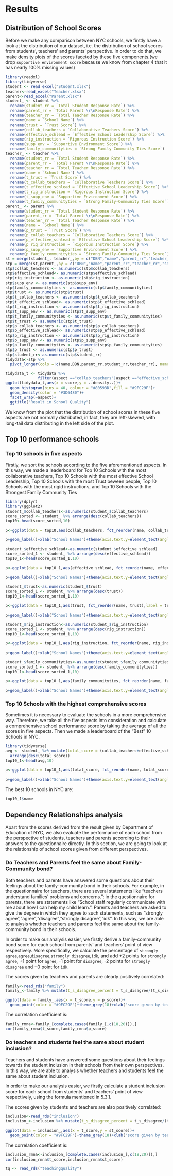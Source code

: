 

# Results

## Distribution of School Scores

Before we make any comparison between NYC schools, we firstly have a look at the distribution of our dataset, i.e. the distribution of school scores from students', teachers' and parents' perspective. In order to do that, we make density plots of the scores faceted by these five components.(we drop `supportive environment score` because we know from chapter 4 that it has nearly 100% missing values)

```r
library(readxl)
library(tidyverse)
student <- read_excel("Student.xlsx")
teacher<-read_excel("Teacher.xlsx")
parent<-read_excel("Parent.xlsx")
student_ <- student %>%
  rename(student_rr = `Total Student Response Rate`) %>%
  rename(parent_rr = `Total Parent \r\nResponse Rate`) %>%
  rename(teacher_rr = `Total Teacher Response Rate`) %>%
  rename(name = `School Name`) %>%
  rename(trust = `Trust Score`) %>%
  rename(collab_teachers = `Collaborative Teachers Score`) %>%
  rename(effective_schlead = `Effective School Leadership Score`) %>%
  rename(rig_instruction = `Rigorous Instruction Score`) %>%
  rename(supp_env = `Supportive Environment Score`) %>%
  rename(family_communityties = `Strong Family-Community Ties Score`)
teacher_ <- teacher %>%
  rename(student_rr = `Total Student Response Rate`) %>%
  rename(parent_rr = `Total Parent \r\nResponse Rate`) %>%
  rename(teacher_rr = `Total Teacher Response Rate`) %>%
  rename(name = `School Name`) %>%
  rename(t_trust = `Trust Score`) %>%
  rename(t_collab_teachers = `Collaborative Teachers Score`) %>%
  rename(t_effective_schlead = `Effective School Leadership Score`) %>%
  rename(t_rig_instruction = `Rigorous Instruction Score`) %>%
  rename(t_supp_env = `Supportive Environment Score`) %>%
  rename(t_family_communityties = `Strong Family-Community Ties Score`)
parent_ <- parent %>%
  rename(student_rr = `Total Student Response Rate`) %>%
  rename(parent_rr = `Total Parent \r\nResponse Rate`) %>%
  rename(teacher_rr = `Total Teacher Response Rate`) %>%
  rename(name = `School Name`) %>%
  rename(p_trust = `Trust Score`) %>%
  rename(p_collab_teachers = `Collaborative Teachers Score`) %>%
  rename(p_effective_schlead = `Effective School Leadership Score`) %>%
  rename(p_rig_instruction = `Rigorous Instruction Score`) %>%
  rename(p_supp_env = `Supportive Environment Score`) %>%
  rename(p_family_communityties = `Strong Family-Community Ties Score`)
st = merge(student_, teacher_,by = c("DBN","name","parent_rr","teacher_rr","student_rr"))
stp = merge(st,parent_,by = c("DBN","name","parent_rr","teacher_rr","student_rr"))
stp$collab_teachers <- as.numeric(stp$collab_teachers)
stp$effective_schlead<- as.numeric(stp$effective_schlead)
stp$rig_instruction <- as.numeric(stp$rig_instruction)
stp$supp_env <- as.numeric(stp$supp_env)
stp$family_communityties <- as.numeric(stp$family_communityties)
stp$trust <- as.numeric(stp$trust)
stp$t_collab_teachers <- as.numeric(stp$t_collab_teachers)
stp$t_effective_schlead<- as.numeric(stp$t_effective_schlead)
stp$t_rig_instruction <- as.numeric(stp$t_rig_instruction)
stp$t_supp_env <- as.numeric(stp$t_supp_env)
stp$t_family_communityties <- as.numeric(stp$t_family_communityties)
stp$t_trust <- as.numeric(stp$t_trust)
stp$p_collab_teachers <- as.numeric(stp$p_collab_teachers)
stp$p_effective_schlead<- as.numeric(stp$p_effective_schlead)
stp$p_rig_instruction <- as.numeric(stp$p_rig_instruction)
stp$p_supp_env <- as.numeric(stp$p_supp_env)
stp$p_family_communityties <- as.numeric(stp$p_family_communityties)
stp$p_trust <- as.numeric(stp$p_trust)
stp$student_rr<-as.numeric(stp$student_rr)
tidydata<-stp %>%
  pivot_longer(cols =!c(name,DBN,parent_rr,student_rr,teacher_rr), names_to = "aspect",values_to = "score")

```
```r
tidydata_t <- tidydata %>%
              filter(aspect =="collab_teachers"|aspect =="effective_schlead"|aspect =="rig_instruction"|aspect == "family_communityties"|aspect == "trust")
ggplot(tidydata_t,aes(x = score,y = ..density..))+
  geom_histogram(bins = 40, colour = "#80593D",fill = "#9FC29F")+
  geom_density(color = "#3D6480")+
  facet_wrap(~aspect)+
  ggtitle("Result in School Quality")
```
We know from the plot that the distribution of school scores in these five aspects are not normally distributed, in fact, they are left-skewed, with long-tail data distributing in the left side of the plot. 

## Top 10 performance schools

### Top 10 schools in five aspects

Firstly, we sort the schools according to the five aforementioned aspects. In this way, we made a leaderboard for Top 10 Schools with the most collaborative teachers, Top 10 Schools with the most effective School Leadership, Top 10 Schools with the most Trust beween people, Top 10 Schools with the most rigid instructions, and Top 10 Schools with the Strongest Family Community Ties

```r
library(dplyr)
library(ggplot2)
student_$collab_teachers<-as.numeric(student_$collab_teachers)
score_sorted <- student_ %>% arrange(desc(collab_teachers))
top10<-head(score_sorted,10)

p<-ggplot(data = top10,aes(collab_teachers, fct_reorder(name, collab_teachers),label = collab_teachers)) + geom_point() + ggtitle('Top 10 Schools with the most collaborative teachers') + ylab('School Name')
  
p+geom_label()+xlab("School Names")+theme(axis.text.y=element_text(angle=0,hjust = 1,size = 4))+ggtitle("Top 10 Schools with the most collaborative teachers")

```
```r
student_$effective_schlead<-as.numeric(student_$effective_schlead)
score_sorted_1 <- student_ %>% arrange(desc(effective_schlead))
top10_1<-head(score_sorted_1,10)

p<-ggplot(data = top10_1,aes(effective_schlead, fct_reorder(name, effective_schlead),label = effective_schlead)) + geom_point() +  ylab('School Name')
  
p+geom_label()+xlab("School Names")+theme(axis.text.y=element_text(angle=0,hjust = 1,size = 4))+ggtitle("Top 10 Schools with the most effective School Leadership")
```
```r
student_$trust<-as.numeric(student_$trust)
score_sorted_1 <- student_ %>% arrange(desc(trust))
top10_1<-head(score_sorted_1,10)

p<-ggplot(data = top10_1,aes(trust, fct_reorder(name, trust),label = trust)) + geom_point() +  ylab('School Name')
  
p+geom_label()+xlab("School Names")+theme(axis.text.y=element_text(angle=0,hjust = 1,size = 4))+ggtitle("Top 10 Schools with the most Trust beween people")

```
```r
student_$rig_instruction<-as.numeric(student_$rig_instruction)
score_sorted_1 <- student_ %>% arrange(desc(rig_instruction))
top10_1<-head(score_sorted_1,10)

p<-ggplot(data = top10_1,aes(rig_instruction, fct_reorder(name, rig_instruction),label = rig_instruction)) + geom_point() +  ylab('School Name')
  
p+geom_label()+xlab("School Names")+theme(axis.text.y=element_text(angle=0,hjust = 1,size = 4))+ggtitle("Top 10 Schools with the most rigid instructions")
```

```r
student_$family_communityties<-as.numeric(student_$family_communityties)
score_sorted_1 <- student_ %>% arrange(desc(family_communityties))
top10_1<-head(score_sorted_1,10)

p<-ggplot(data = top10_1,aes(family_communityties, fct_reorder(name, family_communityties),label = family_communityties)) + geom_point() +  ylab('School Name')
  
p+geom_label()+xlab("School Names")+theme(axis.text.y=element_text(angle=0,hjust = 1,size = 3))+ggtitle("Top 10 Schools with the Strongest Family Community Ties")

```

### Top 10 Schools with the highest comprehensive scores

Sometimes it is necessary to evaluate the schools in a more comprehensive way. Therefore, we take all the five aspects into consideration and calculate a comprehensive school performance score by taking the average of all the scores in five aspects. Then we made a leaderboard of the "Best" 10 Schools in NYC. 

```r
library(tidyverse)
avg <- student_ %>% mutate(total_score = (collab_teachers+effective_schlead+rig_instruction+family_communityties+trust)/5) %>%
  arrange(desc(total_score))
top10_1<-head(avg,10)

p<-ggplot(data = top10_1,aes(total_score, fct_reorder(name, total_score),label = total_score)) + geom_point() +  ylab('School Name')
  
p+geom_label()+xlab("School Names")+theme(axis.text.y=element_text(angle=0,hjust = 1,size = 4))+ggtitle("Top 10 Schools with the highest comprehensive scores")

```

The best 10 schools in NYC are:
```r
top10_1$name
```

## Dependency Relationships analysis

Apart from the scores derived from the result given by  Department of Education of NYC, we also evaluate the performance of each school from the perspective of students, teachers and parents according to their answers to the questionnaire directly. In this section, we are going to look at the relationship of school scores given from different perspectives. 

### Do Teachers and Parents feel the same about Family-Community bond?

Both teachers and parents have answered some questions about their feelings about the family-community bond in their schools. For example, in the questionnaire for teachers, there are several statements like "teachers understand families' problems and concerns."; in the questionnaire for parents, there are statements like "School staff regularly communicate with me about how I can help my child learn.". Parents and teachers are asked to give the degree in which they agree to such statements, such as "strongly agree","agree","disagree","strongly disagree","idk". In this way, we are able to analysis whether teachers and parents feel the same about the family-community bond in their schools. 

In order to make our analysis easier, we firstly derive a family-community bond score for each school from parents' and teachers' point of view respectively. More specifically, we calculate the percentage of `strongly agree`,`agree`,`disagree`,`strongly disagree`,`idk`, and add +2 points for `strongly agree`, +1 point for `agree`, -1 point for `disagree`, -2 points for `strongly disagree` and +0 point for `idk`. 

The scores given by teachers and parents are clearly positively correlated:

```r
family<-read_rds("family")
family_<-family %>% mutate(t_s_disagree_percent = t_s_disagree/(t_s_disagree+t_s_agree+t_agree+t_disagree)) %>% mutate(t_disagree_percent = t_disagree/(t_s_disagree+t_s_agree+t_agree+t_disagree))%>% mutate(t_agree_percent = t_agree/(t_s_disagree+t_s_agree+t_agree+t_disagree))%>% mutate(t_s_agree_percent = t_s_agree/(t_s_disagree+t_s_agree+t_agree+t_disagree))%>% mutate(t_score = 2*t_s_agree_percent+1*t_agree_percent-1*t_disagree_percent-2*t_s_disagree_percent) %>% mutate(p_s_disagree_percent = p_s_disagree/(p_s_disagree+p_s_agree+p_agree+p_disagree)) %>% mutate(p_disagree_percent = p_disagree/(p_s_disagree+p_s_agree+p_agree+p_disagree))%>% mutate(p_agree_percent = p_agree/(p_s_disagree+p_s_agree+p_agree+p_disagree))%>% mutate(p_s_agree_percent = p_s_agree/(p_s_disagree+p_s_agree+p_agree+p_disagree))%>% mutate(p_score = 2*p_s_agree_percent+1*p_agree_percent-1*p_disagree_percent-2*p_s_disagree_percent)

ggplot(data = family_,aes(x = t_score,y = p_score))+
  geom_point(color = "#9FC29F")+theme_grey(18)+xlab("score given by teachers")+ylab("score given by parents")
```
The correlation coefficient is:

```r
family_rmna<-family_[complete.cases(family_[,c(18,20)]),]
cor(family_rmna$t_score,family_rmna$p_score)
```

### Do teachers and students feel the same about student inclusion?

Teachers and students have answered some questions about their feelings towards the student inclusion in their schools from their own perspectives. In this way, we are able to analysis whether teachers and students feel the same about student inclusion. 

In order to make our analysis easier, we firstly calculate a student inclusion score for each school from students' and teachers' point of view respectively, using the formula mentioned in 5.3.1.

The scores given by students and teachers are also positively correlated:

```r
inclusion<-read_rds("inclusion")
inclusion_<-inclusion %>% mutate(t_s_disagree_percent = t_s_disagree/(t_s_disagree+t_s_agree+t_agree+t_disagree)) %>% mutate(t_disagree_percent = t_disagree/(t_s_disagree+t_s_agree+t_agree+t_disagree))%>% mutate(t_agree_percent = t_agree/(t_s_disagree+t_s_agree+t_agree+t_disagree))%>% mutate(t_s_agree_percent = t_s_agree/(t_s_disagree+t_s_agree+t_agree+t_disagree))%>% mutate(t_score = 2*t_s_agree_percent+1*t_agree_percent-1*t_disagree_percent-2*t_s_disagree_percent) %>% mutate(st_s_disagree_percent = st_s_disagree/(st_s_disagree+st_s_agree+st_agree+st_disagree)) %>% mutate(st_disagree_percent = st_disagree/(st_s_disagree+st_s_agree+st_agree+st_disagree))%>% mutate(st_agree_percent = st_agree/(st_s_disagree+st_s_agree+st_agree+st_disagree))%>% mutate(st_s_agree_percent = st_s_agree/(st_s_disagree+st_s_agree+st_agree+st_disagree))%>% mutate(st_score = 2*st_s_agree_percent+1*st_agree_percent-1*st_disagree_percent-2*st_s_disagree_percent)

ggplot(data = inclusion_,aes(x = t_score,y = st_score))+
  geom_point(color = "#9FC29F")+theme_grey(18)+xlab("score given by teachers")+ylab("score given by students")
```
The correlation coefficient is:

```r
inclusion_rmna<-inclusion_[complete.cases(inclusion_[,c(18,20)]),]
cor(inclusion_rmna$t_score,inclusion_rmna$st_score)
```
```r
tq <- read_rds("teachingquality")
```



